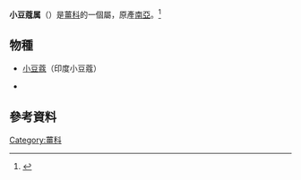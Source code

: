 {{Automatic taxobox
|taxon = Elettaria
|authority = Maton
}}

'''小豆蔻属'''（{{lang-xm|Elettaria}}）是[[薑科|薑科]]的一個屬，原產[[南亞|南亞]]。<ref>{{Cite web|title=''Elettaria'' Maton|url=http://powo.science.kew.org/taxon/urn:lsid:ipni.org:names:328390-2|access-date=2021-06-26|work=Plants of the World Online|publisher=Kew Science|archive-date=2021-06-26|archive-url=https://web.archive.org/web/20210626214947/http://powo.science.kew.org/taxon/urn:lsid:ipni.org:names:328390-2|dead-url=no}}</ref>

== 物種 ==
*[[小豆蔻|小豆蔻]]（印度小豆蔻）{{sname|''Elettaria cardamomum''}}
*{{le|錫蘭小豆蔻|Elettaria ensal}} {{sname|''Elettaria ensal''}}

== 參考資料 ==
{{Reflist}}

{{Taxonbar}}

[[Category:薑科|Category:薑科]]